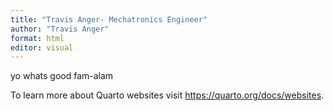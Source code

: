 ```yaml
---
title: "Travis Anger- Mechatronics Engineer"
author: "Travis Anger"
format: html
editor: visual
---
```


yo whats good fam-alam

To learn more about Quarto websites visit <https://quarto.org/docs/websites>.
